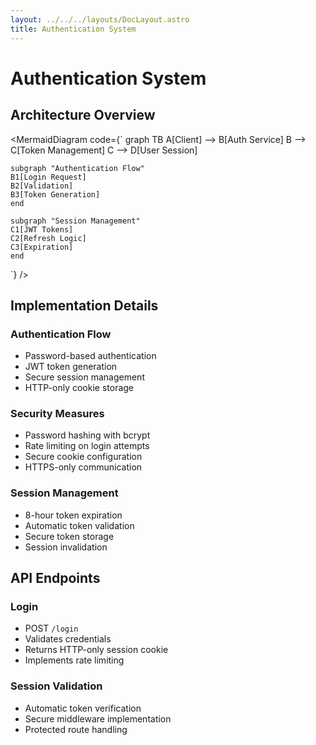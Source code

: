 ```yaml
---
layout: ../../../layouts/DocLayout.astro
title: Authentication System
---
```


# Authentication System

## Architecture Overview

<MermaidDiagram code={`
graph TB
    A[Client] --> B[Auth Service]
    B --> C[Token Management]
    C --> D[User Session]
    
    subgraph "Authentication Flow"
    B1[Login Request]
    B2[Validation]
    B3[Token Generation]
    end
    
    subgraph "Session Management"
    C1[JWT Tokens]
    C2[Refresh Logic]
    C3[Expiration]
    end
`} />

## Implementation Details

### Authentication Flow
- Password-based authentication
- JWT token generation
- Secure session management
- HTTP-only cookie storage

### Security Measures
- Password hashing with bcrypt
- Rate limiting on login attempts
- Secure cookie configuration
- HTTPS-only communication

### Session Management
- 8-hour token expiration
- Automatic token validation
- Secure token storage
- Session invalidation

## API Endpoints

### Login
- POST `/login`
- Validates credentials
- Returns HTTP-only session cookie
- Implements rate limiting

### Session Validation
- Automatic token verification
- Secure middleware implementation
- Protected route handling
